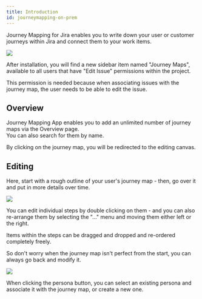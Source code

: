 ```yaml
---
title: Introduction
id: journeymapping-on-prem
---
```



Journey Mapping for Jira enables you to write down your user or customer journeys within Jira and connect them to your work items.

<img
    src='/img/JMOP1.png'
/>

After installation, you will find a new sidebar item named "Journey Maps", available to all users that have "Edit Issue" permissions within the project.

This permission is needed because when associating issues with the journey map, the user needs to be able to edit the issue.



## Overview

Journey Mapping App enables you to
add an unlimited number of journey maps via the Overview page. <br />You can also search for them by name.

By clicking on the journey map, you will be redirected to the editing canvas.

## Editing

Here, start with a rough outline of your user's journey map - then, go over it and put in more details over time.

<img
    src='/img/JMOP2.png'
/>

You can edit individual steps by double clicking on them - and you can also re-arrange them by selecting the "..." menu and moving
them either left or the right.

Items within the steps can be dragged and dropped and re-ordered completely freely.

So don't worry when the
journey map isn't perfect from the start, you can always go back and modify it.

<img
    src='/img/JMOP3.png'
/>

When clicking the persona button, you can select an existing persona and associate it with the journey map, or create a new one.

